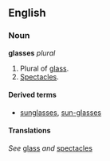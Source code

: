 ==English==
=== Noun ===
'''glasses''' ''plural''

#Plural of [[glass]].
#[[Spectacles]].

====Derived terms====
*[[sunglasses]], [[sun-glasses]]

====Translations====
''See'' [[glass]] ''and'' [[spectacles]]